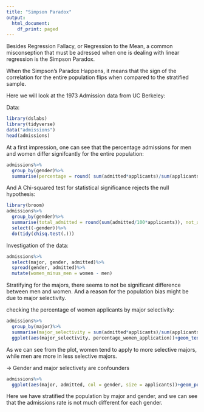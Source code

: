 ```yaml
---
title: "Simpson Paradox"
output:
  html_document:
    df_print: paged
---
```


Besides Regression Fallacy, or Regression to the Mean, a common misconseption that must be adressed when one is dealing with linear regression is the Simpson Paradox.

When the Simpson's Paradox Happens, it means that the sign of the correlation for the entire population flips when compared to the stratified sample.

Here we will look at the 1973 Admission data from UC Berkeley:


Data:
```r
library(dslabs)
library(tidyverse)
data("admissions")
head(admissions)
```


At a first impression, one can see that the percentage admissions for men and women differ signifcantly for the entire population:

```r
admissions%>%
  group_by(gender)%>%
  summarise(percentage = round( sum(admitted*applicants)/sum(applicants),1))
```

And A Chi-squared test for statistical significance rejects the null hypothesis:

```r
library(broom)
admissions%>%
  group_by(gender)%>%
  summarise(total_admitted = round(sum(admitted/100*applicants)), not_admitted = sum(applicants)-sum(total_admitted))%>%
  select((-gender))%>%
  do(tidy(chisq.test(.)))
```

Investigation of the data:


```r
admissions%>%
  select(major, gender, admitted)%>%
  spread(gender, admitted)%>%
  mutate(women_minus_men = women - men)
```
Stratifying for the majors, there seems to not be significant difference between men and women. And a reason for the population bias might be due to major selectivity.

checking the percentage of women applicants by major selectivity:

```r
admissions%>%
  group_by(major)%>%
  summarise(major_selectivity = sum(admitted*applicants)/sum(applicants), percentage_women_application = sum(applicants*(gender == "women"))/sum(applicants)*100)%>%
  ggplot(aes(major_selectivity, percentage_women_application))+geom_text(aes(label = major))
```

As we can see from the plot, women tend to apply to more selective majors, while men are more in less selective majors.

-> Gender and major selectivety are confounders

```r
admissions%>%
  ggplot(aes(major, admitted, col = gender, size = applicants))+geom_point()
```

Here we have stratified the population by major and gender, and we can see that the admissions rate is not much different for each gender.




